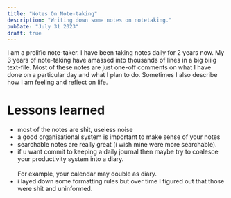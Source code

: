 ```yaml
---
title: "Notes On Note-taking"
description: "Writing down some notes on notetaking."
pubDate: "July 31 2023"
draft: true
---
```


I am a prolific note-taker. I have been taking notes daily for 2 years now. 
My 3 years of note-taking have amassed into thousands of lines in a big biiig text-file.
Most of these notes are just one-off comments on what I have done on a particular day and what I plan to do. Sometimes I also describe how I am feeling and reflect on life.

# Lessons learned

- most of the notes are shit, useless noise
- a good organisational system is important to make sense of your notes
- searchable notes are really great (i wish mine were more searchable).
- if u want commit to keeping a daily journal then maybe try to coalesce your productivity system into a diary. <br></br> For example, your calendar may double as diary.
- i layed down some formatting rules but over time I figured out that those were shit and uninformed. 